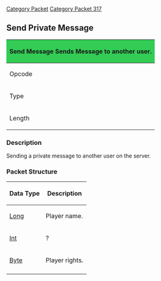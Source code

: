 [[Category Packet]]
[[Category Packet 317]]
== Send Private Message ==
{| style="float:right;margin:1em; width:250px;" cellpadding="3" cellspacing="0" border="1"
|-
! scope="col" colspan="2" style="background-color:#3c5;" | Send Message 
Sends Message to another user.
|-
! scope="row"| Opcode
| 196
|-
! scope="row"| Type
| VARIABLE_SHORT
|-
! scope="row"| Length
| N/A
|}

=== Description ===

Sending a private message to another user on the server.

=== Packet Structure ===
{|border=2
! Data Type
! Description
|-
| [[Data Types#Standard data types|Long]]
| Player name.
|-
| [[Data Types#Standard data types|Int]]
| ?
|-
| [[Data Types#Standard data types|Byte]]
| Player rights.
|-
|}